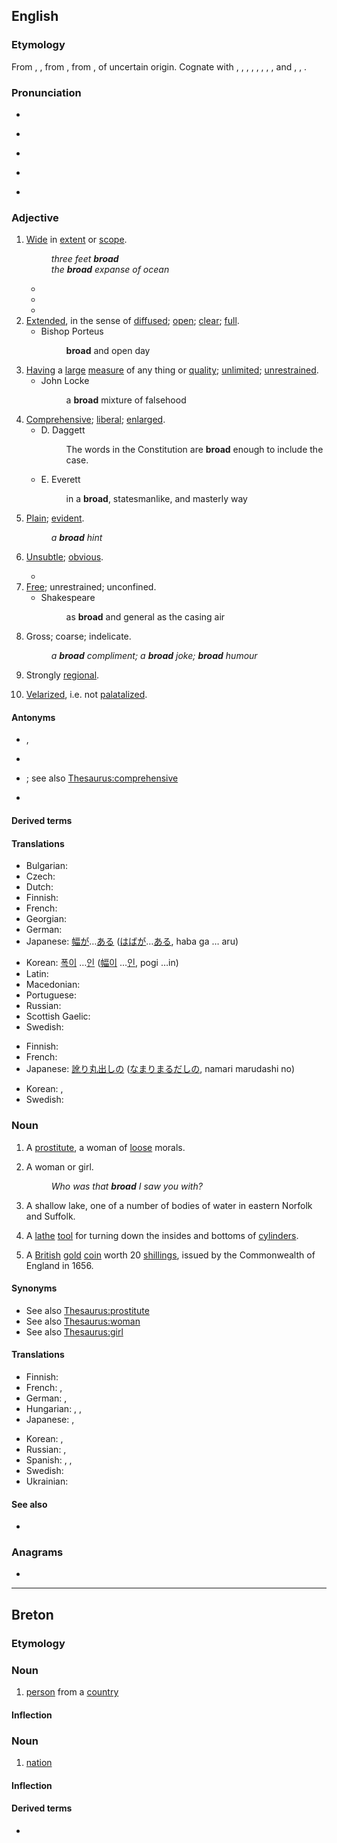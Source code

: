 {{also|Broad.|B road}}
==English==
{{wikipedia|dab=broad}}

===Etymology===
From {{etyl|enm|en}} {{m|enm|brood}}, {{m|enm|brode}}, from {{etyl|ang|en}} {{m|ang|brād||broad, flat, open, extended, spacious, wide, ample, copious}}, from {{etyl|gem-pro|en}} {{m|gem-pro|*braidaz||broad}}, of uncertain origin. Cognate with {{cog|sco|braid||broad}}, {{cog|fy|breed||broad}}, {{cog|stq|breed||broad}}, {{cog|nds|breed||broad}}, {{m|nds|breet}}, {{cog|nl|breed||broad}}, {{cog|de|breit||broad, wide}}, {{cog|da|-}}, {{cog|sv|-}} and {{cog|nb|bred||broad}}, {{cog|no|brei||broad}}, {{cog|is|breiður||broad, wide}}.

===Pronunciation===
* {{audio|en-us-broad.ogg|Audio (US)|lang=en}}
* {{a|RP}} {{IPA|/bɹɔːd/|lang=en}}
* {{a|GA}} {{IPA|/bɹɔd/|lang=en}}
* {{a|cot-caught|Canada}} {{IPA|/bɹɑd/|lang=en}}
* {{rhymes|ɔːd|lang=en}}

===Adjective===
{{en-adj|er}}

# [[wide|Wide]] in [[extent]] or [[scope]].
#: ''three feet '''broad'''''
#: ''the '''broad''' expanse of ocean''
#* {{quote-book|lang=en|year=1898|author={{w|Winston Churchill (novelist)|Winston Churchill}}
|title={{w|The Celebrity}}|chapter=2
|passage=Sunning himself on the board steps, I saw for the first time Mr. Farquhar Fenelon Cooke. He was dressed out in '''broad''' gaiters and bright tweeds, like an English tourist, and his face might have belonged to Dagon, idol of the Philistines.}}
#* {{quote-journal|lang=en|date=April 19, 2012|author=Josh Halliday|work=the Guardian
|title=[http://www.guardian.co.uk/technology/2012/apr/19/free-speech-haven-lawless-cesspool Free speech haven or lawless cesspool – can the internet be civilised?]
|passage=Julia Farrington, head of arts at Index on Censorship, argues that extra powers to ban violent videos online will "end up too '''broad''' and open to misapplication, which would damage freedom of expression".}}
#* {{quote-journal|lang=en|date=2013-06-28|author={{w|Joris Luyendijk}}
|volume=189|issue=3|page=21|magazine={{w|The Guardian Weekly}}
|title=[http://www.guardian.co.uk/commentisfree/joris-luyendijk-banking-blog/2013/jun/19/banking-britain-beyond-control Our banks are out of control]
|passage=Seeing the British establishment struggle with the financial sector is like watching an alcoholic&nbsp;[&hellip;].&nbsp; Until 2008 there was denial over what finance had become.&nbsp;[&hellip;]&nbsp; But the scandals kept coming, and so we entered stage three – what therapists call "bargaining". A '''broad''' section of the political class now recognises the need for change but remains unable to see the necessity of a fundamental overhaul. Instead it offers fixes and patches.}}
# [[extended|Extended]], in the sense of [[diffused]]; [[open]]; [[clear]]; [[full]].
#* Bishop Porteus
#*: '''broad''' and open day
# [[having|Having]] a [[large]] [[measure]] of any thing or [[quality]]; [[unlimited]]; [[unrestrained]].
#* John Locke
#*: a '''broad''' mixture of falsehood
# [[comprehensive|Comprehensive]]; [[liberal]]; [[enlarged]].
#* D. Daggett
#*: The words in the Constitution are '''broad''' enough to include the case.
#* E. Everett
#*: in a '''broad''', statesmanlike, and masterly way
# [[plain|Plain]]; [[evident]].
#: ''a '''broad''' hint''
# {{lb|en|writing}} [[unsubtle|Unsubtle]]; [[obvious]].
#* {{quote-video|lang=en|actor={{w|Thandie Newton}} and {{w|Simon Quarterman}}|role={{w|Maeve Millay}} and {{w|Lee Sizemore}}|title={{w|Westworld (TV series)|Westworld}}|date=2018-4-22|season=2|number=1|episode={{w|Journey into Night}}|network={{w|HBO}}|time=39:17|passage=Lee: I wrote that line for you. Maeve: A bit '''broad''', if you ask me.}}
# [[free|Free]]; unrestrained; unconfined.
#* Shakespeare
#*: as '''broad''' and general as the casing air
# {{lb|en|dated}} Gross; coarse; indelicate.
#: ''a '''broad''' compliment; a '''broad''' joke; '''broad''' humour''
# {{lb|en|of an accent}} Strongly [[regional]].
# {{lb|en|Gaelic languages}} [[velarize|Velarized]], i.e. not [[palatalize]]d.

====Antonyms====
* {{sense|wide—regarding occupied space, width of an object}} {{l|en|thin}}, {{l|en|narrow}}
* {{sense|wide—regarding body width}} {{l|en|skinny}}
* {{sense|comprehensive}} {{l|en|all-encompassing}}; see also [[Thesaurus:comprehensive]]
* {{sense|not palatalized}} {{l|en|slender}}

====Derived terms====
{{der3|title=Terms derived from ''broad'' (adjective)|breadth|broaden|broad across the beam|broad in the beam|broadness|broadscale|broad-shouldered|broad strokes|broadsword|broad church|broadcloth|broad agreement|lang=en}}

====Translations====
{{trans-see|wide}}

{{trans-top|having a specified width}}
* Bulgarian: {{t+|bg|широк}}
* Czech: {{t+|cs|široký|m}}
* Dutch: {{t+|nl|breed}}
* Finnish: {{t+|fi|leveä}}
* French: {{t+|fr|large}}
* Georgian: {{t|ka|ვრცელი|sc=Geor}}
* German: {{t+|de|breit}}
* Japanese: [[幅]][[が]]…[[ある]] ([[はば]][[が]]…[[ある]], haba ga … aru)
{{trans-mid}}
* Korean: [[폭]][[이]] …[[이다|인]] ([[幅]][[이]] …[[이다|인]], pogi …in)
* Latin: {{t+|la|latus|m}}
* Macedonian: {{t|mk|широк|m|tr=šírok}}
* Portuguese: {{t+|pt|largo}}
* Russian: {{t|ru|в ширину́}}
* Scottish Gaelic: {{t|gd|a leud}}
* Swedish: {{t+|sv|bred}}
{{trans-bottom}}

{{trans-top|strongly regional}}
* Finnish: {{t+|fi|leveä}}
* French: {{t+|fr|fort}}
* Japanese: [[訛り]][[丸出し|丸出しの]] ([[なまり]][[まるだし|まるだしの]], namari marudashi no)
{{trans-mid}}
* Korean: {{t+|ko|강하다|alt=강한|tr=[[强하다|强한]], ganghan}}, {{t|ko|노골적|alt=노골적인|tr=[[露骨的|露骨的인]], nogoljeogin}}
* Swedish: {{t+|sv|bred}}
{{trans-bottom}}

===Noun===
{{en-noun}}

# {{lb|en|dated}} A [[prostitute]], a woman of [[loose]] morals.
# {{senseid|en|female}}{{lb|en|US|colloquial|slang|sometimes|dated|pejorative}} A woman or girl.
#: ''Who was that '''broad''' I saw you with?''
# {{lb|en|UK}} A shallow lake, one of a number of bodies of water in eastern Norfolk and Suffolk.
# A [[lathe]] [[tool]] for turning down the insides and bottoms of [[cylinder]]s.
#: {{rfquotek|Knight}}
# {{lb|en|UK|historical}} A [[British]] [[gold]] [[coin]] worth 20 [[shilling]]s, issued by the Commonwealth of England in 1656.

====Synonyms====
* See also [[Thesaurus:prostitute]]
* See also [[Thesaurus:woman]]
* See also [[Thesaurus:girl]]

====Translations====
{{trans-see|whore}}

{{trans-top|colloquial term for a woman or girl}}
* Finnish: {{t+|fi|lyyli}}
* French: {{t+|fr|gonzesse|f}}, {{t+|fr|meuf|f}}
* German: {{t+|de|Weib|n}}, {{t+|de|Braut|f}}
* Hungarian: {{t+|hu|csaj}}, {{t+|hu|nőszemély}}, {{t+|hu|spiné}}
* Japanese: {{t+|ja|女|tr=[[おんな]], onna|sc=Jpan}}, {{t+|ja|助|tr=[[すけ]], suke|sc=Jpan}}
{{trans-mid}}
* Korean: {{t+|ko|계집애}}, {{t+|ko|여자|tr=[[女子]], yeoja}}
* Russian: {{t+|ru|де́вка|f}}, {{t+|ru|ба́ба|f}}
* Spanish: {{t+|es|pava|f}} {{qualifier|Spain}}, {{t+|es|piba}} {{qualifier|Argentina, Uruguay}}, {{t+|es|jermu|f}} {{qualifier|slang, backslang of [[mujer]]}}
* Swedish: {{t+|sv|tjej|c}}
* Ukrainian: {{t|uk|ді́вка}}
{{trans-bottom}}

====See also====
* {{l|en|Appendix:Word formation verb -en noun -ness}}

===Anagrams===
* {{anagrams|en|a=abdor|Bardo|Board|Borda|Broda|Dobra|abord|adorb|bardo|board|dobra}}

----

==Breton==

===Etymology===
{{rfe|br}}

===Noun===
{{br-noun|m|p=broiz}}

# [[person]] from a [[country]]

====Inflection====
{{br-noun-mutation
|b
|road
|roiz
|g=m
}}

===Noun===
{{br-noun|f|p=r}}

# [[nation]]

====Inflection====
{{br-noun-mutation
|b
|road
|roadoù
|g=f
}}

====Derived terms====
* {{l|br|broadel}}